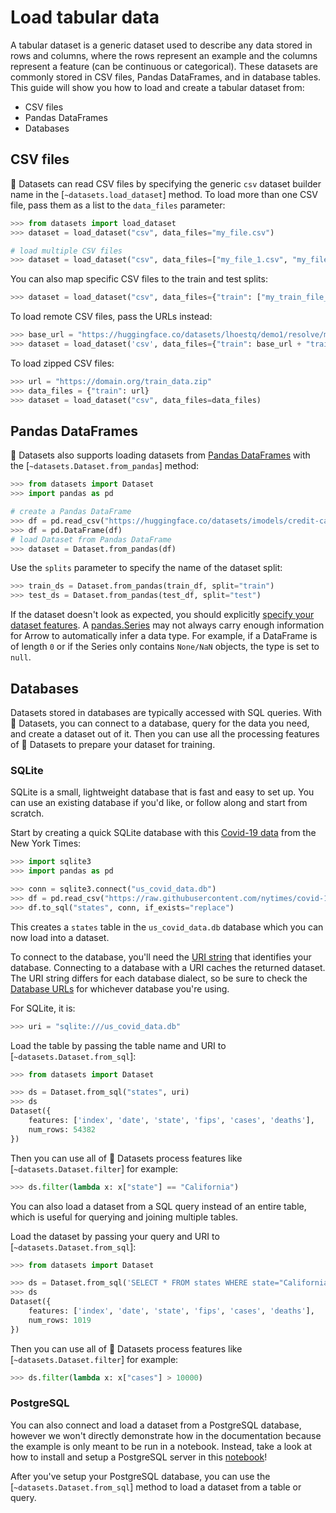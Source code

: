 # Load tabular data

A tabular dataset is a generic dataset used to describe any data stored in rows and columns, where the rows represent an example and the columns represent a feature (can be continuous or categorical). These datasets are commonly stored in CSV files, Pandas DataFrames, and in database tables. This guide will show you how to load and create a tabular dataset from:

- CSV files
- Pandas DataFrames
- Databases

## CSV files

🤗 Datasets can read CSV files by specifying the generic `csv` dataset builder name in the [`~datasets.load_dataset`] method. To load more than one CSV file, pass them as a list to the `data_files` parameter:

```py
>>> from datasets import load_dataset
>>> dataset = load_dataset("csv", data_files="my_file.csv")

# load multiple CSV files
>>> dataset = load_dataset("csv", data_files=["my_file_1.csv", "my_file_2.csv", "my_file_3.csv"])
```

You can also map specific CSV files to the train and test splits:

```py
>>> dataset = load_dataset("csv", data_files={"train": ["my_train_file_1.csv", "my_train_file_2.csv"], "test": "my_test_file.csv"})
```

To load remote CSV files, pass the URLs instead:

```py
>>> base_url = "https://huggingface.co/datasets/lhoestq/demo1/resolve/main/data/"
>>> dataset = load_dataset('csv', data_files={"train": base_url + "train.csv", "test": base_url + "test.csv"})
```

To load zipped CSV files:

```py
>>> url = "https://domain.org/train_data.zip"
>>> data_files = {"train": url}
>>> dataset = load_dataset("csv", data_files=data_files)
```

## Pandas DataFrames

🤗 Datasets also supports loading datasets from [Pandas DataFrames](https://pandas.pydata.org/docs/reference/api/pandas.DataFrame.html) with the [`~datasets.Dataset.from_pandas`] method:

```py
>>> from datasets import Dataset
>>> import pandas as pd

# create a Pandas DataFrame
>>> df = pd.read_csv("https://huggingface.co/datasets/imodels/credit-card/raw/main/train.csv")
>>> df = pd.DataFrame(df)
# load Dataset from Pandas DataFrame
>>> dataset = Dataset.from_pandas(df)
```

Use the `splits` parameter to specify the name of the dataset split:

```py
>>> train_ds = Dataset.from_pandas(train_df, split="train")
>>> test_ds = Dataset.from_pandas(test_df, split="test")
```

If the dataset doesn't look as expected, you should explicitly [specify your dataset features](loading#specify-features). A [pandas.Series](https://pandas.pydata.org/docs/reference/api/pandas.Series.html) may not always carry enough information for Arrow to automatically infer a data type. For example, if a DataFrame is of length `0` or if the Series only contains `None/NaN` objects, the type is set to `null`.

## Databases

Datasets stored in databases are typically accessed with SQL queries. With 🤗 Datasets, you can connect to a database, query for the data you need, and create a dataset out of it. Then you can use all the processing features of 🤗 Datasets to prepare your dataset for training.

### SQLite

SQLite is a small, lightweight database that is fast and easy to set up. You can use an existing database if you'd like, or follow along and start from scratch.

Start by creating a quick SQLite database with this [Covid-19 data](https://github.com/nytimes/covid-19-data/blob/master/us-states.csv) from the New York Times:

```py
>>> import sqlite3
>>> import pandas as pd

>>> conn = sqlite3.connect("us_covid_data.db")
>>> df = pd.read_csv("https://raw.githubusercontent.com/nytimes/covid-19-data/master/us-states.csv")
>>> df.to_sql("states", conn, if_exists="replace")
```

This creates a `states` table in the `us_covid_data.db` database which you can now load into a dataset.

To connect to the database, you'll need the [URI string](https://docs.sqlalchemy.org/en/13/core/engines.html#database-urls) that identifies your database. Connecting to a database with a URI caches the returned dataset. The URI string differs for each database dialect, so be sure to check the [Database URLs](https://docs.sqlalchemy.org/en/13/core/engines.html#database-urls) for whichever database you're using.

For SQLite, it is:

```py
>>> uri = "sqlite:///us_covid_data.db"
```

Load the table by passing the table name and URI to [`~datasets.Dataset.from_sql`]:

```py
>>> from datasets import Dataset

>>> ds = Dataset.from_sql("states", uri)
>>> ds
Dataset({
    features: ['index', 'date', 'state', 'fips', 'cases', 'deaths'],
    num_rows: 54382
})
```

Then you can use all of 🤗 Datasets process features like [`~datasets.Dataset.filter`] for example:

```py
>>> ds.filter(lambda x: x["state"] == "California")
```

You can also load a dataset from a SQL query instead of an entire table, which is useful for querying and joining multiple tables. 

Load the dataset by passing your query and URI to [`~datasets.Dataset.from_sql`]:

```py
>>> from datasets import Dataset

>>> ds = Dataset.from_sql('SELECT * FROM states WHERE state="California";', uri)
>>> ds
Dataset({
    features: ['index', 'date', 'state', 'fips', 'cases', 'deaths'],
    num_rows: 1019
})
```

Then you can use all of 🤗 Datasets process features like [`~datasets.Dataset.filter`] for example:

```py
>>> ds.filter(lambda x: x["cases"] > 10000)
```

### PostgreSQL

You can also connect and load a dataset from a PostgreSQL database, however we won't directly demonstrate how in the documentation because the example is only meant to be run in a notebook. Instead, take a look at how to install and setup a PostgreSQL server in this [notebook](https://colab.research.google.com/github/nateraw/huggingface-hub-examples/blob/main/sql_with_huggingface_datasets.ipynb#scrollTo=d83yGQMPHGFi)!

After you've setup your PostgreSQL database, you can use the [`~datasets.Dataset.from_sql`] method to load a dataset from a table or query.